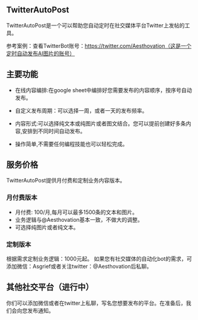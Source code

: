 ## TwitterAutoPost

TwitterAutoPost是一个可以帮助您自动定时在社交媒体平台Twitter上发帖的工具。

参考案例：查看TwitterBot账号：https://twitter.com/Aesthovation（这是一个定时自动发布AI图片的账号） 

## 主要功能

- 在线内容编排:在google sheet中编排好您需要发布的内容顺序，按序号自动发布。

- 自定义发布周期：可以选择一周，或者一天的发布频率。

- 内容形式:可以选择纯文本或纯图片或者图文结合。您可以提前创建好多条内容,安排到不同时间自动发布。

- 操作简单,不需要任何编程技能也可以轻松完成。

## 服务价格

TwitterAutoPost提供月付费和定制业务内容版本。

### 月付费版本

- 月付费: 100/月,每月可以最多1500条的文本和图片。
- 业务逻辑与@Aesthovation基本一致，不做大的调整。
- 可选择纯图片或者纯文本。

### 定制版本
根据需求定制业务逻辑：1000元起。
如果您有社交媒体的自动化bot的需求，可添加微信：Asgrief或者关注twitter：@Aesthovation后私聊。


## 其他社交平台（进行中）

你们可以添加微信或者在twitter上私聊，写名您想要发布的平台。在准备后，我们会向您发布通知。